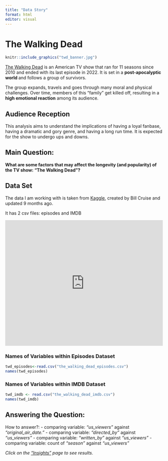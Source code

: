 ```yaml
---
title: "Data Story"
format: html
editor: visual
---
```


# The Walking Dead

```r
knitr::include_graphics("twd_banner.jpg")
```

[The Walking Dead](https://en.wikipedia.org/wiki/The_Walking_Dead_(TV_series)) is an American TV show that ran for 11 seasons since 2010 and ended with its last episode in 2022. It is set in a <b> post-apocalyptic world </b> and follows a group of survivors.

The group expands, travels and goes through many moral and physical challenges. Over time, members of this "family" get killed off, resulting in a <b>high emotional reaction</b> among its audience.

## Audience Reception

This analysis aims to understand the implications of having a loyal fanbase, having a dramatic and gory genre, and having a long run time. It is expected for the show to undergo ups and downs.

## Main Question:

**What are some factors that may affect the longevity (and popularity) of the TV show: "The Walking Dead"?**

## Data Set

The data I am working with is taken from [Kaggle](https://www.kaggle.com/datasets/bcruise/the-walking-dead-episodes?resource=download), created by Bill Cruise and updated 9 months ago.

It has 2 csv files: episodes and IMDB

<iframe height="400" width="100%" frameborder="no" src="https://starrynad.shinyapps.io/Twd_datasetsApp/">

</iframe>

### Names of Variables within Episodes Dataset

```r
twd_episodes<-read.csv("the_walking_dead_episodes.csv")
names(twd_episodes)
```

### Names of Variables within IMDB Dataset

```r
twd_imdb <- read.csv("the_walking_dead_imdb.csv")
names(twd_imdb)
```

## Answering the Question:

How to answer?: - comparing variable: *"us_viewers"* against *"original_air_date."* - comparing variable: *"directed_by"* against *"us_viewers"* - comparing variable: *"written_by"* against *"us_viewers"* - comparing variable: count of *"season"* against *"us_viewers"*

*Click on the ["Insights"](https://nadia-irdina.github.io/nadia-irdina-local.github.io/insights.html) page to see results.*
